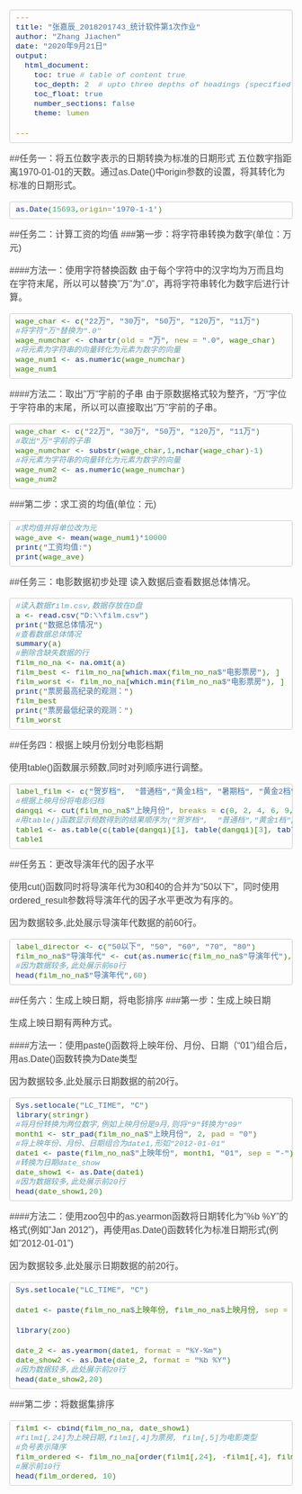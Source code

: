 ---
title: "张嘉辰_2018201743_统计软件第1次作业"
author: "Zhang Jiachen"
date: "2020年9月21日"
output: 
  html_document:
    toc: true # table of content true
    toc_depth: 2  # upto three depths of headings (specified by #, ## and ###)
    toc_float: true
    number_sections: false
    theme: lumen

---
<style type="text/css">
body{
    margin: 0 auto;
    font-family: "Microsoft YaHei", arial,sans-serif;
    color: #444444;
    line-height: 1;
    padding: 30px;
}
@media screen and (min-width: 768px) {
    body {
        width: 748px;
        margin: 10px auto;
    }
}
h1, h2, h3, h4 {
    color: #111111;
    font-weight: 400;
    margin-top: 1em;
}

h1, h2, h3, h4, h5 {
	font-family: Georgia, Palatino, serif;
}
h1, h2, h3, h4, h5, p , dl{
    margin-bottom: 16px;
    padding: 0;
}
h1 {
    font-size: 48px;
    line-height: 54px;
}
h2 {
    font-size: 36px;
    line-height: 42px;
}
h1, h2 {
    border-bottom: 1px solid #EFEAEA;
    padding-bottom: 10px;
}
h3 {
    font-size: 24px;
    line-height: 30px;
}
h4 {
    font-size: 21px;
    line-height: 26px;
}
h5 {
    font-size: 18px;
    list-style: 23px;
}
a {
    color: #0099ff;
    margin: 0;
    padding: 0;
    vertical-align: baseline;
}
a:hover {
    text-decoration: none;
    color: #ff6600;
}
a:visited {
    /*color: purple;*/
}
ul, ol {
    padding: 0;
    padding-left: 24px;
    margin: 0;
}
li {
    line-height: 24px;
}
p, ul, ol {
    font-size: 16px;
    line-height: 24px;
}

ol ol, ul ol {
    list-style-type: lower-roman;
}

/*pre {
    padding: 0px 24px;
    max-width: 800px;
    white-space: pre-wrap;
}
code {
    font-family: Consolas, Monaco, Andale Mono, monospace;
    line-height: 1.5;
    font-size: 13px;
}*/

code, pre {
    border-radius: 3px;
    background-color:#f7f7f7;
    color: inherit;
}

code {
    font-family: Consolas, Monaco, Andale Mono, monospace;
    margin: 0 2px;
}

pre {
    line-height: 1.7em;
    overflow: auto;
    padding: 6px 10px;
    border-left: 5px solid #6CE26C;
}

pre > code {
    border: 0;
    display: inline;
    max-width: initial;
    padding: 0;
    margin: 0;
    overflow: initial;
    line-height: inherit;
    font-size: .85em;
    white-space: pre;
    background: 0 0;

}

code {
    color: #666555;
}


/** markdown preview plus 对于代码块的处理有些问题, 所以使用统一的颜色 */
/*code .keyword {
  color: #8959a8;
}

code .number {
  color: #f5871f;
}

code .comment {
  color: #998
}*/

aside {
    display: block;
    float: right;
    width: 390px;
}
blockquote {
    border-left:.5em solid #eee;
    padding: 0 0 0 2em;
    margin-left:0;
}
blockquote  cite {
    font-size:14px;
    line-height:20px;
    color:#bfbfbf;
}
blockquote cite:before {
    content: '\2014 \00A0';
}

blockquote p {
    color: #666;
}

pre, code, tt {

  font-size: 16px;

  font-family: Consolas, "Liberation Mono", Courier, monospace;

}

 

code, tt {

  margin: 0 0px;

  padding: 0px 0px;

  white-space: nowrap;

  border: 1px solid #eaeaea;

  background-color: #f8f8f8;

  border-radius: 3px;

}

 

pre>code {

  margin: 0;

  padding: 0;

  white-space: pre;

  color: #338000;

  border: none;

  background: transparent;

 

}

 

pre {

  background-color: #f8f8f8;

  border: 1px solid #ccc;

  font-size: 16px;

  line-height: 19px;

  overflow: auto;

  padding: 6px 10px;

  border-radius: 3px;

}

 

pre code, pre tt {

  background-color: transparent;

  border: none;

}

/* QUOTES

=============================================================================*/

 

blockquote {

  border-left: 4px solid #DDD;

  padding: 0 15px;

  color: #777;

}

 

blockquote>:first-child {

  margin-top: 0px;

}

 

blockquote>:last-child {

  margin-bottom: 0px;

}

 

/* HORIZONTAL RULES

=============================================================================*/

 

hr {

  clear: both;

  margin: 15px 0;

  height: 0px;

  overflow: hidden;

  border: none;

  background: transparent;

  border-bottom: 4px solid #ddd;

  padding: 0;

}

 


hr {
    text-align: left;
    color: #999;
    height: 2px;
    padding: 0;
    margin: 16px 0;
    background-color: #e7e7e7;
    border: 0 none;
}

dl {
    padding: 0;
}

dl dt {
    padding: 10px 0;
    margin-top: 16px;
    font-size: 1em;
    font-style: italic;
    font-weight: bold;
}

dl dd {
    padding: 0 16px;
    margin-bottom: 16px;
}

dd {
    margin-left: 0;
}

/* Code below this line is copyright Twitter Inc. */

button,
input,
select,
textarea {
    font-size: 100%;
    margin: 0;
    vertical-align: baseline;
    *vertical-align: middle;
}
button, input {
    line-height: normal;
    *overflow: visible;
}
button::-moz-focus-inner, input::-moz-focus-inner {
    border: 0;
    padding: 0;
}
button,
input[type="button"],
input[type="reset"],
input[type="submit"] {
    cursor: pointer;
    -webkit-appearance: button;
}
input[type=checkbox], input[type=radio] {
    cursor: pointer;
}
/* override default chrome & firefox settings */
input:not([type="image"]), textarea {
    -webkit-box-sizing: content-box;
    -moz-box-sizing: content-box;
    box-sizing: content-box;
}

input[type="search"] {
    -webkit-appearance: textfield;
    -webkit-box-sizing: content-box;
    -moz-box-sizing: content-box;
    box-sizing: content-box;
}
input[type="search"]::-webkit-search-decoration {
    -webkit-appearance: none;
}
label,
input,
select,
textarea {
    font-family: "Helvetica Neue", Helvetica, Arial, sans-serif;
    font-size: 13px;
    font-weight: normal;
    line-height: normal;
    margin-bottom: 18px;
}
input[type=checkbox], input[type=radio] {
    cursor: pointer;
    margin-bottom: 0;
}
input[type=text],
input[type=password],
textarea,
select {
    display: inline-block;
    width: 210px;
    padding: 4px;
    font-size: 13px;
    font-weight: normal;
    line-height: 18px;
    height: 18px;
    color: #808080;
    border: 1px solid #ccc;
    -webkit-border-radius: 3px;
    -moz-border-radius: 3px;
    border-radius: 3px;
}
select, input[type=file] {
    height: 27px;
    line-height: 27px;
}
textarea {
    height: auto;
}
/* grey out placeholders */
:-moz-placeholder {
    color: #bfbfbf;
}
::-webkit-input-placeholder {
    color: #bfbfbf;
}
input[type=text],
input[type=password],
select,
textarea {
    -webkit-transition: border linear 0.2s, box-shadow linear 0.2s;
    -moz-transition: border linear 0.2s, box-shadow linear 0.2s;
    transition: border linear 0.2s, box-shadow linear 0.2s;
    -webkit-box-shadow: inset 0 1px 3px rgba(0, 0, 0, 0.1);
    -moz-box-shadow: inset 0 1px 3px rgba(0, 0, 0, 0.1);
    box-shadow: inset 0 1px 3px rgba(0, 0, 0, 0.1);
}
input[type=text]:focus, input[type=password]:focus, textarea:focus {
    outline: none;
    border-color: rgba(82, 168, 236, 0.8);
    -webkit-box-shadow: inset 0 1px 3px rgba(0, 0, 0, 0.1), 0 0 8px rgba(82, 168, 236, 0.6);
    -moz-box-shadow: inset 0 1px 3px rgba(0, 0, 0, 0.1), 0 0 8px rgba(82, 168, 236, 0.6);
    box-shadow: inset 0 1px 3px rgba(0, 0, 0, 0.1), 0 0 8px rgba(82, 168, 236, 0.6);
}
/* buttons */
button {
    display: inline-block;
    padding: 4px 14px;
    font-family: "Helvetica Neue", Helvetica, Arial, sans-serif;
    font-size: 13px;
    line-height: 18px;
    -webkit-border-radius: 4px;
    -moz-border-radius: 4px;
    border-radius: 4px;
    -webkit-box-shadow: inset 0 1px 0 rgba(255, 255, 255, 0.2), 0 1px 2px rgba(0, 0, 0, 0.05);
    -moz-box-shadow: inset 0 1px 0 rgba(255, 255, 255, 0.2), 0 1px 2px rgba(0, 0, 0, 0.05);
    box-shadow: inset 0 1px 0 rgba(255, 255, 255, 0.2), 0 1px 2px rgba(0, 0, 0, 0.05);
    background-color: #0064cd;
    background-repeat: repeat-x;
    background-image: -khtml-gradient(linear, left top, left bottom, from(#049cdb), to(#0064cd));
    background-image: -moz-linear-gradient(top, #049cdb, #0064cd);
    background-image: -ms-linear-gradient(top, #049cdb, #0064cd);
    background-image: -webkit-gradient(linear, left top, left bottom, color-stop(0%, #049cdb), color-stop(100%, #0064cd));
    background-image: -webkit-linear-gradient(top, #049cdb, #0064cd);
    background-image: -o-linear-gradient(top, #049cdb, #0064cd);
    background-image: linear-gradient(top, #049cdb, #0064cd);
    color: #fff;
    text-shadow: 0 -1px 0 rgba(0, 0, 0, 0.25);
    border: 1px solid #004b9a;
    border-bottom-color: #003f81;
    -webkit-transition: 0.1s linear all;
    -moz-transition: 0.1s linear all;
    transition: 0.1s linear all;
    border-color: #0064cd #0064cd #003f81;
    border-color: rgba(0, 0, 0, 0.1) rgba(0, 0, 0, 0.1) rgba(0, 0, 0, 0.25);
}
button:hover {
    color: #fff;
    background-position: 0 -15px;
    text-decoration: none;
}
button:active {
    -webkit-box-shadow: inset 0 3px 7px rgba(0, 0, 0, 0.15), 0 1px 2px rgba(0, 0, 0, 0.05);
    -moz-box-shadow: inset 0 3px 7px rgba(0, 0, 0, 0.15), 0 1px 2px rgba(0, 0, 0, 0.05);
    box-shadow: inset 0 3px 7px rgba(0, 0, 0, 0.15), 0 1px 2px rgba(0, 0, 0, 0.05);
}
button::-moz-focus-inner {
    padding: 0;
    border: 0;
}
table {
    *border-collapse: collapse; /* IE7 and lower */
    border-spacing: 0;
    width: 100%;
}
table {
    border: solid #ccc 1px;
    -moz-border-radius: 6px;
    -webkit-border-radius: 6px;
    border-radius: 6px;
    /*-webkit-box-shadow: 0 1px 1px #ccc;
    -moz-box-shadow: 0 1px 1px #ccc;
    box-shadow: 0 1px 1px #ccc;   */
}
table tr:hover {
    background: #fbf8e9;
    -o-transition: all 0.1s ease-in-out;
    -webkit-transition: all 0.1s ease-in-out;
    -moz-transition: all 0.1s ease-in-out;
    -ms-transition: all 0.1s ease-in-out;
    transition: all 0.1s ease-in-out;
}
table td, .table th {
    border-left: 1px solid #ccc;
    border-top: 1px solid #ccc;
    padding: 10px;
    text-align: left;
}

table th {
    background-color: #dce9f9;
    background-image: -webkit-gradient(linear, left top, left bottom, from(#ebf3fc), to(#dce9f9));
    background-image: -webkit-linear-gradient(top, #ebf3fc, #dce9f9);
    background-image:    -moz-linear-gradient(top, #ebf3fc, #dce9f9);
    background-image:     -ms-linear-gradient(top, #ebf3fc, #dce9f9);
    background-image:      -o-linear-gradient(top, #ebf3fc, #dce9f9);
    background-image:         linear-gradient(top, #ebf3fc, #dce9f9);
    /*-webkit-box-shadow: 0 1px 0 rgba(255,255,255,.8) inset;
    -moz-box-shadow:0 1px 0 rgba(255,255,255,.8) inset;
    box-shadow: 0 1px 0 rgba(255,255,255,.8) inset;*/
    border-top: none;
    text-shadow: 0 1px 0 rgba(255,255,255,.5);
    padding: 5px;
}

table td:first-child, table th:first-child {
    border-left: none;
}

table th:first-child {
    -moz-border-radius: 6px 0 0 0;
    -webkit-border-radius: 6px 0 0 0;
    border-radius: 6px 0 0 0;
}
table th:last-child {
    -moz-border-radius: 0 6px 0 0;
    -webkit-border-radius: 0 6px 0 0;
    border-radius: 0 6px 0 0;
}
table th:only-child{
    -moz-border-radius: 6px 6px 0 0;
    -webkit-border-radius: 6px 6px 0 0;
    border-radius: 6px 6px 0 0;
}
table tr:last-child td:first-child {
    -moz-border-radius: 0 0 0 6px;
    -webkit-border-radius: 0 0 0 6px;
    border-radius: 0 0 0 6px;
}
table tr:last-child td:last-child {
    -moz-border-radius: 0 0 6px 0;
    -webkit-border-radius: 0 0 6px 0;
    border-radius: 0 0 6px 0;
}

#TOC {
  left: 60px;
  margin: 20px 0px 10px 0px;
}

.main-container {
  max-width: 1800px;
  margin-left: -220px;
  margin-right: -205px;
}

options(width = 600px)

</style>


##任务一：将五位数字表示的日期转换为标准的日期形式
五位数字指距离1970-01-01的天数。通过as.Date()中origin参数的设置，将其转化为标准的日期形式。
```{r message=FALSE, warning = FALSE}
as.Date(15693,origin='1970-1-1')
```

##任务二：计算工资的均值
###第一步：将字符串转换为数字(单位：万元)

####方法一：使用字符替换函数
由于每个字符中的汉字均为万而且均在字符末尾，所以可以替换"万"为".0"，再将字符串转化为数字后进行计算。
```{r message=FALSE, warning = FALSE}
wage_char <- c("22万", "30万", "50万", "120万", "11万")
#将字符"万"替换为".0"
wage_numchar <- chartr(old = "万", new = ".0", wage_char) 
#将元素为字符串的向量转化为元素为数字的向量
wage_num1 <- as.numeric(wage_numchar)
wage_num1
```

####方法二：取出"万"字前的子串
由于原数据格式较为整齐，"万"字位于字符串的末尾，所以可以直接取出"万"字前的子串。
```{r message=FALSE, warning = FALSE}
wage_char <- c("22万", "30万", "50万", "120万", "11万")
#取出"万"字前的子串
wage_numchar <- substr(wage_char,1,nchar(wage_char)-1)
#将元素为字符串的向量转化为元素为数字的向量
wage_num2 <- as.numeric(wage_numchar)
wage_num2
```

###第二步：求工资的均值(单位：元)

```{r message=FALSE, warning = FALSE}
#求均值并将单位改为元
wage_ave <- mean(wage_num1)*10000
print("工资均值:")
print(wage_ave)
```

##任务三：电影数据初步处理
读入数据后查看数据总体情况。
```{r message=FALSE, warning = FALSE}
#读入数据film.csv,数据存放在D盘
a <- read.csv("D:\\film.csv")
print("数据总体情况")
#查看数据总体情况
summary(a)
#删除含缺失数据的行
film_no_na <- na.omit(a)
film_best <- film_no_na[which.max(film_no_na$"电影票房"), ]
film_worst <- film_no_na[which.min(film_no_na$"电影票房"), ]
print("票房最高纪录的观测：")
film_best
print("票房最低纪录的观测：")
film_worst
```

##任务四：根据上映月份划分电影档期

使用table()函数展示频数,同时对列顺序进行调整。
```{r message=FALSE, warning = FALSE}
label_film <- c("贺岁档",  "普通档","黄金1档", "暑期档", "黄金2档", "贺岁档")
#根据上映月份将电影归档
dangqi <- cut(film_no_na$"上映月份", breaks = c(0, 2, 4, 6, 9, 11, 13), labels = label_film, include.lowest = FALSE, right = TRUE)
#用table()函数显示频数得到的结果顺序为("贺岁档",  "普通档","黄金1档", "暑期档", "黄金2档")，所以进行调整
table1 <- as.table(c(table(dangqi)[1], table(dangqi)[3], table(dangqi)[5], table(dangqi)[2], table(dangqi)[4]))
table1
```

##任务五：更改导演年代的因子水平

使用cut()函数同时将导演年代为30和40的合并为"50以下"，同时使用ordered_result参数将导演年代的因子水平更改为有序的。

因为数据较多,此处展示导演年代数据的前60行。
```{r message=FALSE, warning = FALSE}

label_director <- c("50以下", "50", "60", "70", "80")
film_no_na$"导演年代" <- cut(as.numeric(film_no_na$"导演年代"), breaks = c(20, 40, 50, 60, 70, 80), labels = label_director, include.lowest = FALSE, right = TRUE, ordered_result = TRUE)
#因为数据较多,此处展示前60行
head(film_no_na$"导演年代",60)
```



##任务六：生成上映日期，将电影排序
###第一步：生成上映日期

生成上映日期有两种方式。

####方法一：使用paste()函数将上映年份、月份、日期（"01")组合后，用as.Date()函数转换为Date类型

因为数据较多,此处展示日期数据的前20行。
```{r message=FALSE, warning = FALSE}
Sys.setlocale("LC_TIME", "C")
library(stringr)
#将月份转换为两位数字,例如上映月份是9月,则将"9"转换为"09"
month1 <- str_pad(film_no_na$"上映月份", 2, pad = "0")
#将上映年份、月份、日期组合为date1,形如"2012-01-01"
date1 <- paste(film_no_na$"上映年份", month1, "01", sep = "-")
#转换为日期date_show
date_show1 <- as.Date(date1)
#因为数据较多,此处展示前20行
head(date_show1,20)
```

####方法二：使用zoo包中的as.yearmon函数将日期转化为"%b %Y"的格式(例如"Jan 2012")，再使用as.Date()函数转化为标准日期形式(例如"2012-01-01")

因为数据较多,此处展示日期数据的前20行。
```{r message=FALSE, warning = FALSE}

Sys.setlocale("LC_TIME", "C")

date1 <- paste(film_no_na$上映年份, film_no_na$上映月份, sep = "-")

library(zoo)

date_2 <- as.yearmon(date1, format = "%Y-%m")
date_show2 <- as.Date(date_2, format = "%b %Y")
#因为数据较多,此处展示前20行
head(date_show2,20)
```

###第二步：将数据集排序
```{r message=FALSE, warning = FALSE}
film1 <- cbind(film_no_na, date_show1)
#film1[,24]为上映日期,film1[,4]为票房, film[,5]为电影类型
#负号表示降序
film_ordered <- film_no_na[order(film1[,24], -film1[,4], film1[,5]), ]
#展示前10行
head(film_ordered, 10)
```


